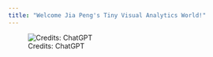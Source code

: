 ```yaml
---
title: "Welcome Jia Peng's Tiny Visual Analytics World!"
---
```


![Credits: ChatGPT](DALL·E%202025-01-19%2022.15.05%20-%20An%20animated,%20futuristic%20visualization%20of%20data%20analytics,%20featuring%20glowing%20charts,%20graphs,%20and%20interconnected%20nodes%20representing%20data%20flow.%20The%20design.webp){fig-align="center"}
